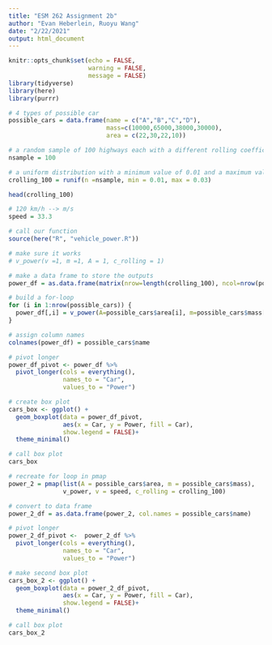 ```yaml
---
title: "ESM 262 Assignment 2b"
author: "Evan Heberlein, Ruoyu Wang"
date: "2/22/2021"
output: html_document
---
```


```r
knitr::opts_chunk$set(echo = FALSE,
                      warning = FALSE,
                      message = FALSE)
library(tidyverse)
library(here)
library(purrr)
```

```r
# 4 types of possible car 
possible_cars = data.frame(name = c("A","B","C","D"),
                           mass=c(10000,65000,38000,30000), 
                           area = c(22,30,22,10))
```

```r
# a random sample of 100 highways each with a different rolling coefficient
nsample = 100

# a uniform distribution with a minimum value of 0.01 and a maximum value of 0.03
crolling_100 = runif(n =nsample, min = 0.01, max = 0.03)

head(crolling_100)
```

```r
# 120 km/h --> m/s
speed = 33.3

# call our function
source(here("R", "vehicle_power.R"))

# make sure it works
# v_power(v =1, m =1, A = 1, c_rolling = 1)
```

```r
# make a data frame to store the outputs
power_df = as.data.frame(matrix(nrow=length(crolling_100), ncol=nrow(possible_cars)))

# build a for-loop
for (i in 1:nrow(possible_cars)) {
  power_df[,i] = v_power(A=possible_cars$area[i], m=possible_cars$mass[i], v=speed, c_rolling = crolling_100)
}

# assign column names
colnames(power_df) = possible_cars$name

# pivot longer
power_df_pivot <- power_df %>% 
  pivot_longer(cols = everything(),
               names_to = "Car",
               values_to = "Power")

```

```r
# create box plot
cars_box <- ggplot() +
  geom_boxplot(data = power_df_pivot, 
               aes(x = Car, y = Power, fill = Car),
               show.legend = FALSE)+
  theme_minimal()

# call box plot
cars_box
```

```r
# recreate for loop in pmap
power_2 = pmap(list(A = possible_cars$area, m = possible_cars$mass), 
               v_power, v = speed, c_rolling = crolling_100)

# convert to data frame
power_2_df = as.data.frame(power_2, col.names = possible_cars$name)

# pivot longer
power_2_df_pivot <-  power_2_df %>% 
  pivot_longer(cols = everything(),
               names_to = "Car",
               values_to = "Power")

# make second box plot
cars_box_2 <- ggplot() +
  geom_boxplot(data = power_2_df_pivot, 
               aes(x = Car, y = Power, fill = Car),
               show.legend = FALSE)+
  theme_minimal()

# call box plot
cars_box_2
```

